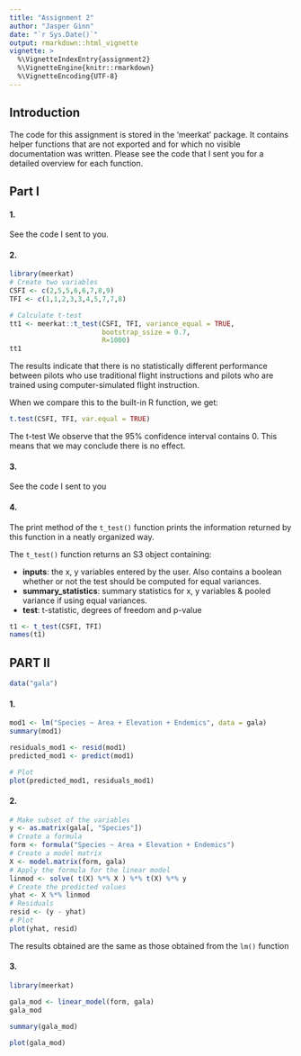 ```yaml
---
title: "Assignment 2"
author: "Jasper Ginn"
date: "`r Sys.Date()`"
output: rmarkdown::html_vignette
vignette: >
  %\VignetteIndexEntry{assignment2}
  %\VignetteEngine{knitr::rmarkdown}
  %\VignetteEncoding{UTF-8}
---
```


## Introduction

The code for this assignment is stored in the 'meerkat' package. It contains helper functions that are not exported and for which no visible documentation was written. Please see the code that I sent you for a detailed overview for each function.

## Part I

#### 1.

See the code I sent to you.

#### 2. 

```r
library(meerkat)
# Create two variables
CSFI <- c(2,5,5,6,6,7,8,9)
TFI <- c(1,1,2,3,3,4,5,7,7,8)

# Calculate t-test
tt1 <- meerkat::t_test(CSFI, TFI, variance_equal = TRUE, 
                       bootstrap_ssize = 0.7, 
                       R=1000)
tt1
```

The results indicate that there is no statistically different performance between pilots who use traditional flight instructions and pilots who are trained using computer-simulated flight instruction.

When we compare this to the built-in R function, we get:

```r
t.test(CSFI, TFI, var.equal = TRUE)
```

The t-test We observe that the 95\% confidence interval contains $0$. This means that we may conclude there is no effect.

#### 3.

See the code I sent to you

#### 4.

The print method of the `t_test()` function prints the information returned by this function in a neatly organized way. 

The `t_test()` function returns an S3 object containing:

- **inputs**: the x, y variables entered by the user. Also contains a boolean whether or not the test should be computed for equal variances.
- **summary_statistics**: summary statistics for x, y variables & pooled variance if using equal variances.
- **test**: t-statistic, degrees of freedom and p-value

```r
t1 <- t_test(CSFI, TFI)
names(t1)
```

## PART II

```r
data("gala")
```

#### 1.

```r
mod1 <- lm("Species ~ Area + Elevation + Endemics", data = gala)
summary(mod1)
```

```r
residuals_mod1 <- resid(mod1)
predicted_mod1 <- predict(mod1)

# Plot
plot(predicted_mod1, residuals_mod1)
```

#### 2.

```r
# Make subset of the variables
y <- as.matrix(gala[, "Species"])
# Create a formula
form <- formula("Species ~ Area + Elevation + Endemics")
# Create a model matrix
X <- model.matrix(form, gala)
# Apply the formula for the linear model
linmod <- solve( t(X) %*% X ) %*% t(X) %*% y
# Create the predicted values
yhat <- X %*% linmod
# Residuals
resid <- (y - yhat)
# Plot
plot(yhat, resid)
```

The results obtained are the same as those obtained from the `lm()` function

#### 3.

```r
library(meerkat)

gala_mod <- linear_model(form, gala)
gala_mod
```

```r
summary(gala_mod)
```

```r
plot(gala_mod)
```
